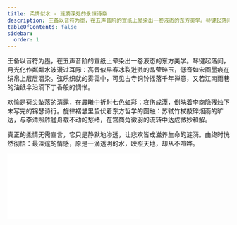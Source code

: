 ```yaml
---
title: 柔情似水 - 涟漪深处的永恒诗章
description: 王备以音符为墨，在五声音阶的宣纸上晕染出一卷液态的东方美学。琴键起落间，月光化作粼粼水波漫过耳际：高音似早春冰裂迸溅的晶莹碎玉，低音如宋画墨痕在绢帛上层层洇染。弦乐织就的雾霭中，可见古寺铜铃摇落千年禅意，又若江南雨巷的油纸伞沿滴下丁香般的惆怅。
tableOfContents: false
sidebar:
  order: 1
---
```


王备以音符为墨，在五声音阶的宣纸上晕染出一卷液态的东方美学。琴键起落间，月光化作粼粼水波漫过耳际：高音似早春冰裂迸溅的晶莹碎玉，低音如宋画墨痕在绢帛上层层洇染。弦乐织就的雾霭中，可见古寺铜铃摇落千年禅意，又若江南雨巷的油纸伞沿滴下丁香般的惆怅。

欢愉是荷尖坠落的清露，在晨曦中折射七色虹彩；哀伤成潭，倒映着李商隐残烛下未写完的锦瑟诗行。旋律褶皱里蛰伏着东方哲学的圆融：苏轼竹杖敲碎烟雨的旷达，与李清照舴艋舟载不动的愁绪，在宫商角徵羽的流转中达成微妙和解。

真正的柔情无需宣言，它只是静默地渗透，让悲欢皆成滋养生命的涟漪。曲终时恍然彻悟：最深邃的情感，原是一滴透明的水，映照天地，却从不喧哗。

<iframe class="bili-video" src="//player.bilibili.com/player.html?isOutside=true&aid=114234738349273&bvid=BV1n9ZVY4Ezz&cid=29099426153&p=1" scrolling="no" border="0" frameborder="no" framespacing="0" allowfullscreen="true"></iframe>